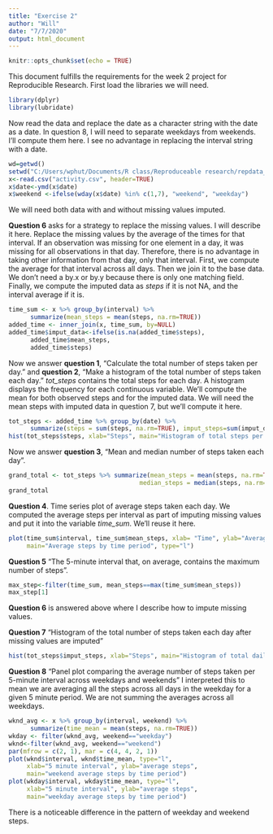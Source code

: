 ---
title: "Exercise 2"
author: "Will"
date: "7/7/2020"
output: html_document
---

```{r setup, include=FALSE}
knitr::opts_chunk$set(echo = TRUE)
```

This document fulfills the requirements for the week 2 project for Reproducible Research. 
First load the libraries we will need.  

```{r read_lib}
library(dplyr)
library(lubridate)
```

Now read the data and replace the date as a character string with the date as a date.  In question 8, I will need to separate weekdays from weekends.  I'll compute them here.  I see no advantage in replacing the interval string with a date.  

```{r read_data}
wd=getwd()
setwd("C:/Users/wphut/Documents/R class/Reproduceable research/repdata_data_activity")
x<-read.csv("activity.csv", header=TRUE)
x$date<-ymd(x$date)
x$weekend <-ifelse(wday(x$date) %in% c(1,7), "weekend", "weekday")
```

We will need both data with and without missing values imputed.  

**Question 6** asks for a strategy to replace the missing values. I will describe it here.  Replace the missing values by the average of the times for that interval.  If an observation was missing for one element in a day, it was missing for all observations in that day.  Therefore, there is no advantage in taking other information from that day, only that interval.  First, we compute the average for that interval across all days.  Then we join it to the base data.  We don't need a by.x or by.y because there is only one matching field.  Finally, we compute the imputed data as *steps* if it is not NA, and the interval average if it is.  

```{r compute interval_means}

time_sum <- x %>% group_by(interval) %>% 
      summarize(mean_steps = mean(steps, na.rm=TRUE))
added_time <- inner_join(x, time_sum, by=NULL)
added_time$imput_data<-ifelse(is.na(added_time$steps), 
      added_time$mean_steps, 
      added_time$steps)
```
Now we answer **question 1**, "Calculate the total number of steps taken per day." and
**question 2**, "Make a histogram of the total number of steps taken each day."  *tot_steps* 
contains the total steps for each day.  A histogram displays the frequency for each
continuous variable.  We'll compute the mean for both observed steps and for the imputed data.  We will need the mean steps with imputed data in question 7, but we'll compute it here.
```{r compute numbers of steps per day}
tot_steps <- added_time %>% group_by(date) %>% 
      summarize(steps = sum(steps, na.rm=TRUE), imput_steps=sum(imput_data))
hist(tot_steps$steps, xlab="Steps", main="Histogram of total steps per day")
```

Now we answer **question 3**, "Mean and median number of steps taken each day".  

```{r question 3}
grand_total <- tot_steps %>% summarize(mean_steps = mean(steps, na.rm=TRUE), 
                                    median_steps = median(steps, na.rm=TRUE))
grand_total
```

**Question 4**.  Time series plot of average steps taken each day.  We computed the average 
steps per interval as part of imputing missing values and put it into the variable *time_sum*.
We'll reuse it here.

``` {r question 4}

plot(time_sum$interval, time_sum$mean_steps, xlab= "Time", ylab="Average Steps", 
     main="Average steps by time period", type="l")
```

**Question 5** "The 5-minute interval that, on average, contains the maximum number of steps".

``` {r question 5}
max_step<-filter(time_sum, mean_steps==max(time_sum$mean_steps))
max_step[1]
```

**Question 6** is answered above where I describe how to impute missing values.

**Question 7** "Histogram of the total number of steps taken each day after missing values are imputed"

``` {r question 7}

hist(tot_steps$imput_steps, xlab="Steps", main="Histogram of total daily steps using imputed values")
```

**Question 8** "Panel plot comparing the average number of steps taken per 5-minute interval across weekdays and weekends"  I interpreted this to mean we are averaging all the steps across all days in the weekday for a given 5 minute period.  We are not summing the averages across all weekdays.

``` {r question 8}
wknd_avg <- x %>% group_by(interval, weekend) %>% 
      summarize(time_mean = mean(steps, na.rm=TRUE))
wkday <- filter(wknd_avg, weekend=="weekday")
wknd<-filter(wknd_avg, weekend=="weekend")
par(mfrow = c(2, 1), mar = c(4, 4, 2, 1))
plot(wknd$interval, wknd$time_mean, type="l",
     xlab="5 minute interval", ylab="average steps", 
     main="weekend average steps by time period")
plot(wkday$interval, wkday$time_mean, type="l",
     xlab="5 minute interval", ylab="average steps", 
     main="weekday average steps by time period")
```


There is a noticeable difference in the pattern of weekday and weekend steps.
